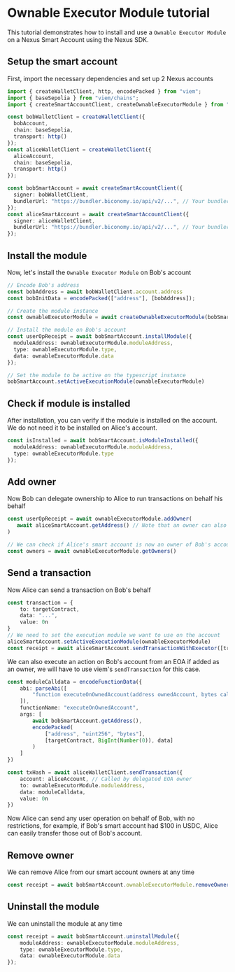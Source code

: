 # Ownable Executor Module tutorial 

This tutorial demonstrates how to install and use a `Ownable Executor Module` on a Nexus Smart Account using the Nexus SDK.

## Setup the smart account

First, import the necessary dependencies and set up 2 Nexus accounts

```typescript
import { createWalletClient, http, encodePacked } from "viem";
import { baseSepolia } from "viem/chains";
import { createSmartAccountClient, createOwnableExecutorModule } from "@biconomy/account";

const bobWalletClient = createWalletClient({
  bobAccount,
  chain: baseSepolia,
  transport: http()
});
const aliceWalletClient = createWalletClient({
  aliceAccount,
  chain: baseSepolia,
  transport: http()
});

const bobSmartAccount = await createSmartAccountClient({
  signer: bobWalletClient,
  bundlerUrl: "https://bundler.biconomy.io/api/v2/...", // Your bundler URL
});
const aliceSmartAccount = await createSmartAccountClient({
  signer: aliceWalletClient,
  bundlerUrl: "https://bundler.biconomy.io/api/v2/...", // Your bundler URL
});
```

## Install the module
Now, let's install the `Ownable Executor Module` on Bob's account

```typescript
// Encode Bob's address
const bobAddress = await bobWalletClient.account.address
const bobInitData = encodePacked(["address"], [bobAddress]);

// Create the module instance
const ownableExecutorModule = await createOwnableExecutorModule(bobSmartAccount, bobInitData)

// Install the module on Bob's account
const userOpReceipt = await bobSmartAccount.installModule({
  moduleAddress: ownableExecutorModule.moduleAddress,
  type: ownableExecutorModule.type,
  data: ownableExecutorModule.data
});

// Set the module to be active on the typescript instance
bobSmartAccount.setActiveExecutionModule(ownableExecutorModule)
```

## Check if module is installed
After installation, you can verify if the module is installed on the account.
We do not need it to be installed on Alice's account.

```typescript
const isInstalled = await bobSmartAccount.isModuleInstalled({
  moduleAddress: ownableExecutorModule.moduleAddress,
  type: ownableExecutorModule.type
});
```

## Add owner
Now Bob can delegate ownership to Alice to run transactions on behalf his behalf

```typescript
const userOpReceipt = await ownableExecutorModule.addOwner(
   await aliceSmartAccount.getAddress() // Note that an owner can also be an EOA
)

// We can check if Alice's smart account is now an owner of Bob's account
const owners = await ownableExecutorModule.getOwners() 
```

## Send a transaction 
Now Alice can send a transaction on Bob's behalf

```typescript
const transaction = {
    to: targetContract,
    data: "...",
    value: 0n
}
// We need to set the execution module we want to use on the account 
aliceSmartAccount.setActiveExecutionModule(ownableExecutorModule)
const receipt = await aliceSmartAccount.sendTransactionWithExecutor([transaction], bobSmartAccountAddress);
```

We can also execute an action on Bob's account from an EOA if added as an owner, we will have to use viem's `sendTransaction` for this case.

```typescript
const moduleCalldata = encodeFunctionData({
    abi: parseAbi([
        "function executeOnOwnedAccount(address ownedAccount, bytes callData)"
    ]),
    functionName: "executeOnOwnedAccount",
    args: [
        await bobSmartAccount.getAddress(),
        encodePacked(
            ["address", "uint256", "bytes"],
            [targetContract, BigInt(Number(0)), data]
        )
    ]
})

const txHash = await aliceWalletClient.sendTransaction({
    account: aliceAccount, // Called by delegated EOA owner
    to: ownableExecutorModule.moduleAddress,
    data: moduleCalldata,
    value: 0n
})
```

Now Alice can send any user operation on behalf of Bob, with no restrictions, for example, if Bob's smart account had $100 in USDC, Alice can easily transfer those out of Bob's account. 

## Remove owner
We can remove Alice from our smart account owners at any time

```typescript
const receipt = await bobSmartAccount.ownableExecutorModule.removeOwner(aliceSmartAccountAddress);
```

## Uninstall the module
We can uninstall the module at any time

```typescript
const receipt = await bobSmartAccount.uninstallModule({
    moduleAddress: ownableExecutorModule.moduleAddress,
    type: ownableExecutorModule.type,
    data: ownableExecutorModule.data
});
```